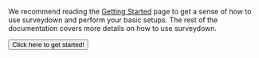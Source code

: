 We recommend reading the [Getting Started](docs/getting-started.qmd) page to get a sense of how to use surveydown and perform your basic setups. The rest of the documentation covers more details on how to use surveydown.

::: {.text-center}

[<button type="button" class="btn btn-primary btn-lg">Click here to get started!</button>](docs/getting-started.qmd)

:::
